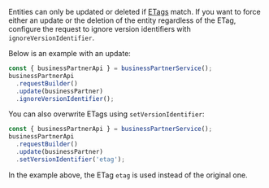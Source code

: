 Entities can only be updated or deleted if [ETags](#handling-of-etags) match.
If you want to force either an update or the deletion of the entity regardless of the ETag, configure the request to ignore version identifiers with `ignoreVersionIdentifier`.

Below is an example with an update:

```ts
const { businessPartnerApi } = businessPartnerService();
businessPartnerApi
  .requestBuilder()
  .update(businessPartner)
  .ignoreVersionIdentifier();
```

You can also overwrite ETags using `setVersionIdentifier`:

```ts
const { businessPartnerApi } = businessPartnerService();
businessPartnerApi
  .requestBuilder()
  .update(businessPartner)
  .setVersionIdentifier('etag');
```

<!-- vale off -->

In the example above, the ETag `etag` is used instead of the original one.

<!-- vale on -->
